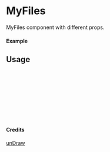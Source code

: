 
<Meta of={MyFiles} title="unDraw/MyFiles" />

# MyFiles

MyFiles component with different props.

#### Example

<Canvas of={MyFiles.Primary} />

## Usage

```ts
import { MyFiles } from "yadl-ui";

const Example = () => {
  return (
      <MyFiles />
  );
};

export default Example;
```

#### Credits
[unDraw](https://undraw.co/illustrations)
